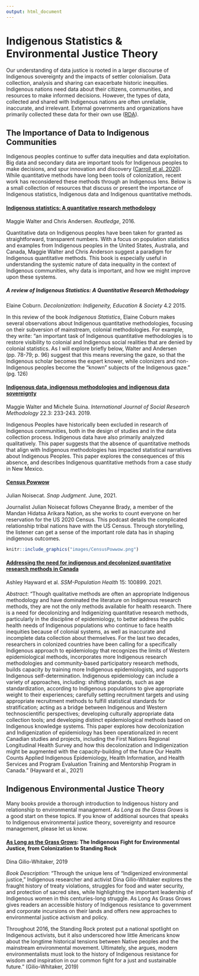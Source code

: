 ```yaml
---
output: html_document
---
```


# Indigenous Statistics & Environmental Justice Theory
Our understanding of data justice is rooted in a larger discourse of Indigenous sovereignty and the impacts of settler colonialism. Data collection, analysis and sharing can exacerbate historic inequities. Indigenous nations need data about their citizens, communities, and resources to make informed decisions. However, the types of data, collected and shared with Indigenous nations are often unreliable, inaccurate, and irrelevant. External governments and organizations have primarily collected these data for their own use ([RDA](https://www.rd-alliance.org/group/international-indigenous-data-sovereignty-ig/case-statement/international-indigenous-data)). 

## The Importance of Data to Indigenous Communities
Indigenous peoples continue to suffer data inequities and data exploitation. Big data and secondary data are important tools for Indigenous peoples to make decisions, and spur innovation and discovery ([Carroll et al. 2020](https://repository.oceanbestpractices.org/bitstream/handle/11329/1507/1158-8528-2-PB.pdf?sequence=1&isAllowed=y)). While quantitative methods have long been tools of colonization, recent work has reconsidered these methods through an Indigenous lens. Below is a small collection of resources that discuss or present the importance of Indigenous statistics, Indigenous data and Indigenous quantitative methods.

#### [Indigenous statistics: A quantitative research methodology](https://www.taylorfrancis.com/books/mono/10.4324/9781315426570/indigenous-statistics-maggie-walter-chris-andersen){-} 
Maggie Walter and Chris Andersen. *Routledge*, 2016. 

Quantitative data on Indigenous peoples have been taken for granted as straightforward, transparent numbers. With a focus on population statistics and examples from Indigenous peoples in the United States, Australia, and Canada, Maggie Walter and Chris Anderson suggest a paradigm for Indigenous quantitative methods. This book is especially useful in understanding the systemic nature of data inequality in the context of Indigenous communities, why data is important, and how we might improve upon these systems.

##### A review of Indigenous Statistics: A Quantitative Research Methodology {-} 
Elaine Coburn. *Decolonization: Indigeneity, Education & Society* 4.2 2015. 

In this review of the book *Indigenous Statistics*, Elaine Coburn makes several observations about Indigenous quantitative methodologies, focusing on their subversion of mainstream, colonial methodologies. For example, they write: "an important task of Indigenous quantitative methodologies is to restore visibility to colonial and Indigenous social realities that are denied by colonial statistics. As I will explore briefly below, Walter and Andersen (pp. 78-79; p. 96) suggest that this means reversing the gaze, so that the Indigenous scholar becomes the expert knower, while colonizers and non-Indigenous peoples become the “known” subjects of the Indigenous gaze." (pg. 126)


#### [Indigenous data, indigenous methodologies and indigenous data sovereignty](https://www.tandfonline.com/doi/full/10.1080/13645579.2018.1531228) {-}
Maggie Walter and Michele Suina. *International Journal of Social Research Methodology* 22.3: 233-243. 2019.

Indigenous Peoples have historically been excluded in research of Indigenous communities, both in the design of studies and in the data collection process. Indigenous data have also primarily analyzed qualitatively. This paper suggests that the absence of quantitative methods that align with Indigenous methodologies has impacted statistical narratives about Indigenous Peoples. This paper explores the consequences of this absence, and describes Indigenous quantitative methods from a case study in New Mexico. 


#### [Census Powwow](https://open.spotify.com/episode/28040mhUkpvUtas8bd6rmE?si=e0j9BvQ5R9m3e0AGbZajSw) {-}
Julian Noisecat. *Snap Judgment*. June, 2021. 

Journalist Julian Noisecat follows Cheyanne Brady, a member of the Mandan Hidatsa Arikara Nation, as she works to count everyone on her reservation for the US 2020 Census. This podcast details the complicated relationship tribal nations have with the US Census. Through storytelling, the listener can get a sense of the important role data has in shaping indigenous outcomes.

```r
knitr::include_graphics("images/CensusPowwow.png")

```


#### [Addressing the need for indigenous and decolonized quantitative research methods in Canada](https://www.sciencedirect.com/science/article/pii/S2352827321001749) {-}
Ashley Hayward et al. *SSM-Population Health* 15: 100899. 2021. 

*Abstract*: "Though qualitative methods are often an appropriate Indigenous methodology and have dominated the literature on Indigenous research methods, they are not the only methods available for health research. There is a need for decolonizing and Indigenizing quantitative research methods, particularly in the discipline of epidemiology, to better address the public health needs of Indigenous populations who continue to face health inequities because of colonial systems, as well as inaccurate and incomplete data collection about themselves. For the last two decades, researchers in colonized countries have been calling for a specifically Indigenous approach to epidemiology that recognizes the limits of Western epidemiological methods, incorporates more Indigenous research methodologies and community-based participatory research methods, builds capacity by training more Indigenous epidemiologists, and supports Indigenous self-determination. Indigenous epidemiology can include a variety of approaches, including: shifting standards, such as age standardization, according to Indigenous populations to give appropriate weight to their experiences; carefully setting recruitment targets and using appropriate recruitment methods to fulfill statistical standards for stratification; acting as a bridge between Indigenous and Western technoscientific perspectives; developing culturally appropriate data collection tools; and developing distinct epidemiological methods based on Indigenous knowledge systems. This paper explores how decolonization and Indigenization of epidemiology has been operationalized in recent Canadian studies and projects, including the First Nations Regional Longitudinal Health Survey and how this decolonization and Indigenization might be augmented with the capacity-building of the future Our Health Counts Applied Indigenous Epidemiology, Health Information, and Health Services and Program Evaluation Training and Mentorship Program in Canada." (Hayward et al., 2021)

## Indigenous Environmental Justice Theory
Many books provide a thorough introduction to Indigenous history and relationship to environmental management. *As Long as the Grass Grows* is a good start on these topics. If you know of additional sources that speaks to Indigenous environmental justice theory, sovereignty and resource management, please let us know.

#### [As Long as the Grass Grows](http://www.beacon.org/As-Long-as-Grass-Grows-P1445.aspx): The Indigenous Fight for Environmental Justice, from Colonization to Standing Rock {-}
Dina Gilio-Whitaker, 2019

*Book Description*: "Through the unique lens of “Indigenized environmental justice,” Indigenous researcher and activist Dina Gilio-Whitaker explores the fraught history of treaty violations, struggles for food and water security, and protection of sacred sites, while highlighting the important leadership of Indigenous women in this centuries-long struggle. As Long As Grass Grows gives readers an accessible history of Indigenous resistance to government and corporate incursions on their lands and offers new approaches to environmental justice activism and policy.

Throughout 2016, the Standing Rock protest put a national spotlight on Indigenous activists, but it also underscored how little Americans know about the longtime historical tensions between Native peoples and the mainstream environmental movement. Ultimately, she argues, modern environmentalists must look to the history of Indigenous resistance for wisdom and inspiration in our common fight for a just and sustainable future." (Gilio-Whitaker, 2019)